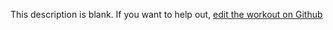 
  This description is blank. If you want to help out, [edit the workout on Github](https://www.github.com/LiftArcade/exercises/blob/main/exercises/bent-over-row-description.mdx)